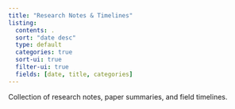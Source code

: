 ```yaml
---
title: "Research Notes & Timelines"
listing:
  contents: .
  sort: "date desc"
  type: default
  categories: true
  sort-ui: true
  filter-ui: true
  fields: [date, title, categories]
---
```


Collection of research notes, paper summaries, and field timelines.

